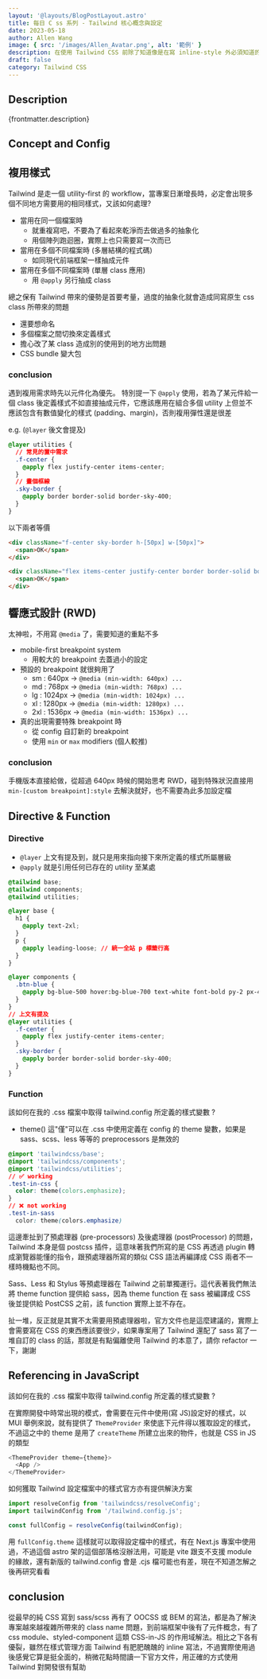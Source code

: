 ```yaml
---
layout: '@layouts/BlogPostLayout.astro'
title: 每日 C ss 系列 - Tailwind 核心概念與設定
date: 2023-05-18
author: Allen Wang
image: { src: '/images/Allen_Avatar.png', alt: '範例' }
description: 在使用 Tailwind CSS 前除了知道像是在寫 inline-style 外必須知道的概念，如何管理全局樣式，會提到一些針對各種特需場景的解決方案
draft: false
category: Tailwind CSS
---
```



## Description

<p>{frontmatter.description}</p>

## Concept and Config

## 複用樣式

Tailwind 是走一個 utility-first 的 workflow，當專案日漸增長時，必定會出現多個不同地方需要用的相同樣式，又該如何處理?

- 當用在同一個檔案時
  - 就重複寫吧，不要為了看起來乾淨而去做過多的抽象化
  - 用個陣列跑迴圈，實際上也只需要寫一次而已
- 當用在多個不同檔案時 (多層結構的程式碼)
  - 如同現代前端框架一樣抽成元件
- 當用在多個不同檔案時 (單層 class 應用)
  - 用 `@apply` 另行抽成 class

總之保有 Tailwind 帶來的優勢是首要考量，過度的抽象化就會造成同寫原生 css class 所帶來的問題

- 還要想命名
- 多個檔案之間切換來定義樣式
- 擔心改了某 class 造成別的使用到的地方出問題
- CSS bundle 變大包

### conclusion

遇到複用需求時先以元件化為優先。
特別提一下 `@apply` 使用，若為了某元件給一個 class 後定義樣式不如直接抽成元件，它應該應用在組合多個 utility 上但並不應該包含有數值變化的樣式 (padding、margin)，否則複用彈性還是很差

e.g. (`@layer` 後文會提及)

```css
@layer utilities {
  // 常見的置中需求
  .f-center {
    @apply flex justify-center items-center;
  }
  // 畫個框線
  .sky-border {
    @apply border border-solid border-sky-400;
  }
}
```

以下兩者等價

```html
<div className="f-center sky-border h-[50px] w-[50px]">
  <span>OK</span>
</div>
```

```html
<div className="flex items-center justify-center border border-solid border-sky-400 h-[50px] w-[50px]">
  <span>OK</span>
</div>
```

## 響應式設計 (RWD)

太神啦，不用寫 `@media` 了，需要知道的重點不多

- mobile-first breakpoint system
  - 用較大的 breakpoint 去蓋過小的設定
- 預設的 breakpoint 就很夠用了
  - sm : 640px -> `@media (min-width: 640px) ...`
  - md : 768px -> `@media (min-width: 768px) ...`
  - lg : 1024px -> `@media (min-width: 1024px) ...`
  - xl : 1280px -> `@media (min-width: 1280px) ...`
  - 2xl : 1536px -> `@media (min-width: 1536px) ...`
- 真的出現需要特殊 breakpoint 時
  - 從 config 自訂新的 breakpoint
  - 使用 `min` or `max` modifiers (個人較推)

### conclusion

手機版本直接給做，從超過 640px 時候的開始思考 RWD，碰到特殊狀況直接用 <br/>`min-[custom breakpoint]:style` 去解決就好，也不需要為此多加設定檔

## Directive & Function

### Directive

- `@layer` 上文有提及到，就只是用來指向接下來所定義的樣式所屬層級
- `@apply` 就是引用任何已存在的 utility 至某處

```css
@tailwind base;
@tailwind components;
@tailwind utilities;

@layer base {
  h1 {
    @apply text-2xl;
  }
  p {
    @apply leading-loose; // 統一全站 p 標籤行高
  }
}

@layer components {
  .btn-blue {
    @apply bg-blue-500 hover:bg-blue-700 text-white font-bold py-2 px-4 rounded;
  }
}
// 上文有提及
@layer utilities {
  .f-center {
    @apply flex justify-center items-center;
  }
  .sky-border {
    @apply border border-solid border-sky-400;
  }
}
```

### Function

該如何在我的 .css 檔案中取得 tailwind.config 所定義的樣式變數 ?

- theme() 這"僅"可以在 .css 中使用定義在 config 的 theme 變數，如果是 sass、scss、less 等等的 preprocessors 是無效的

```css
@import 'tailwindcss/base';
@import 'tailwindcss/components';
@import 'tailwindcss/utilities';
// ✅ working
.test-in-css {
  color: theme(colors.emphasize);
}
// ❌ not working
.test-in-sass
  color: theme(colors.emphasize)
```

這邊牽扯到了預處理器 (pre-processors) 及後處理器 (postProcessor) 的問題，Tailwind 本身是個 postcss 插件，這意味著我們所寫的是 CSS 再透過 plugin 轉成瀏覽器能懂的指令，跟預處理器所寫的類似 CSS 語法再編譯成 CSS 兩者不一樣時機點也不同。

Sass、Less 和 Stylus 等預處理器在 Tailwind 之前單獨運行。這代表著我們無法將 theme function 提供給 sass，因為 theme function 在 sass 被編譯成 CSS 後並提供給 PostCSS 之前，該 function 實際上並不存在。

扯一堆，反正就是其實不太需要用預處理器啦，官方文件也是這麼建議的，實際上會需要寫在 CSS 的東西應該要很少，如果專案用了 Tailwind 還配了 sass 寫了一堆自訂的 class 的話，那就是有點偏離使用 Tailwind 的本意了，請你 refactor 一下，謝謝

<PostImage
  src="https://i.imgur.com/VCgqqTv.png"
  width={450}
  height={250}
  class="w-full"
  aspectRatio="9/5"
  desc="網路參考圖"
/>

## Referencing in JavaScript

該如何在我的 .css 檔案中取得 tailwind.config 所定義的樣式變數 ?

在實際開發中時常出現的模式，會需要在元件中使用(寫 JS)設定好的樣式，以 MUI 舉例來說，就有提供了 `ThemeProvider` 來使底下元件得以獲取設定的樣式，不過這之中的 theme 是用了 `createTheme` 所建立出來的物件，也就是 CSS in JS 的類型

```javascript
<ThemeProvider theme={theme}>
  <App />
</ThemeProvider>
```

如何獲取 Tailwind 設定檔案中的樣式官方亦有提供解決方案

```javascript
import resolveConfig from 'tailwindcss/resolveConfig';
import tailwindConfig from '/tailwind.config.js';

const fullConfig = resolveConfig(tailwindConfig);
```

用 `fullConfig.theme` 這樣就可以取得設定檔中的樣式，有在 Next.js 專案中使用過，不過這個 astro 架的這個部落格沒辦法用，可能是 vite 跟支不支援 module 的緣故，還有新版的 tailwind.config 會是 .cjs 檔可能也有差，現在不知道怎解之後再研究看看

<PostImage
  src="https://i02piccdn.sogoucdn.com/6f7d7e605d80ece7"
  width={300}
  height={200}
  aspectRatio="3/2"
  desc="好煩"
/>

## conclusion

從最早的純 CSS 寫到 sass/scss 再有了 OOCSS 或 BEM 的寫法，都是為了解決專案越來越複雜所帶來的 class name 問題，到前端框架中後有了元件概念，有了 css module、styled-component 這類 CSS-in-JS 的作用域解法。相比之下各有優裂，雖然在樣式管理方面 Tailwind 有肥肥醜醜的 inline 寫法，不過實際使用過後感覺它算是挺全面的，稍微花點時間讀一下官方文件，用正確的方式使用 Tailwind 對開發很有幫助
